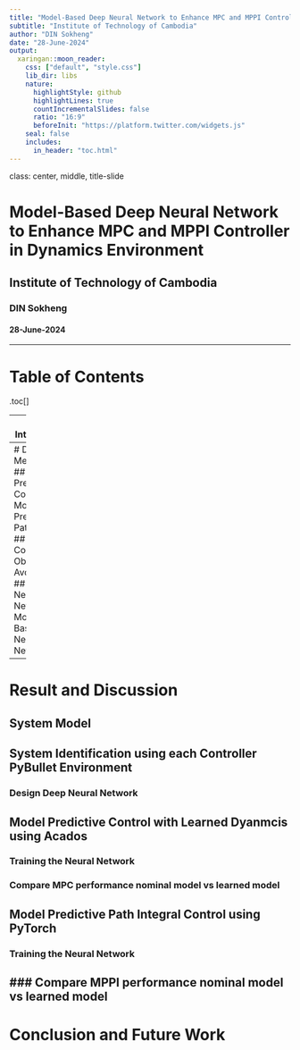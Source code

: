```yaml
---
title: "Model-Based Deep Neural Network to Enhance MPC and MPPI Controller in Dynamics Environment"
subtitle: "Institute of Technology of Cambodia"
author: "DIN Sokheng"
date: "28-June-2024"
output:
  xaringan::moon_reader:
    css: ["default", "style.css"]
    lib_dir: libs
    nature:
      highlightStyle: github
      highlightLines: true
      countIncrementalSlides: false
      ratio: "16:9"
      beforeInit: "https://platform.twitter.com/widgets.js"
    seal: false
    includes:
      in_header: "toc.html"
---
```


class: center, middle, title-slide

# Model-Based Deep Neural Network to Enhance MPC and MPPI Controller in Dynamics Environment

## Institute of Technology of Cambodia

### DIN Sokheng


#### 28-June-2024

---

# Table of Contents
.toc[]


---
# Introduction

## Study Background
## Objective Of Work
## Scope of Study
## Thesis Outline

---
# Design Methodology
## Model Predictie Control
## Model Predictive Path Integral
## Path Constraint Obstacle Avoidance
## Deep Neural Network
## Model-Based Deep Neural Network
---

# Result and Discussion
## System Model
## System Identification using each Controller PyBullet Environment
### Design Deep Neural Network
## Model Predictive Control with Learned Dyanmcis using Acados
### Training the Neural Network
### Compare MPC performance nominal model vs learned model
## Model Predictive Path Integral Control using PyTorch
### Training the Neural Network
### Compare MPPI performance nominal model vs learned model
---

# Conclusion and Future Work
